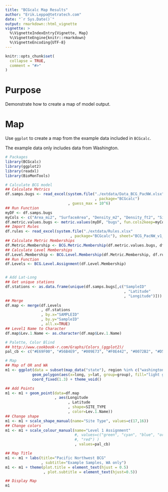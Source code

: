 ```yaml
---
title: "BCGcalc Map Results"
author: "Erik.Leppo@tetratech.com"
date: "`r Sys.Date()`"
output: rmarkdown::html_vignette
vignette: >
  %\VignetteIndexEntry{Vignette, Map}
  %\VignetteEngine{knitr::rmarkdown}
  %\VignetteEncoding{UTF-8}
---
```

<!-- Data is in vignettes\data folder  -->
```r
knitr::opts_chunk$set(
  collapse = TRUE,
  comment = "#>"
)
```
# Purpose
Demonstrate how to create a map of model output.

# Map
Use `ggplot` to create a map from the example data included in `BCGcalc`.

The example data only includes data from Washington.
```r
# Packages
library(BCGcalc)
library(ggplot2)
library(readxl)
library(BioMonTools)

# Calculate BCG model
## Calculate Metrics
df.samps.bugs <- read_excel(system.file("./extdata/Data_BCG_PacNW.xlsx"
                                        , package="BCGcalc")
                            , guess_max = 10^6)
## Run Function
myDF <- df.samps.bugs
myCols <- c("Area_mi2", "SurfaceArea", "Density_m2", "Density_ft2", "Site_Type")
df.metric.values.bugs <- metric.values(myDF, "bugs", fun.cols2keep=myCols) 
## Import Rules
df.rules <- read_excel(system.file("./extdata/Rules.xlsx"
                             , package="BCGcalc"), sheet="BCG_PacNW_v1_500ct") 
## Calculate Metric Memberships
df.Metric.Membership <- BCG.Metric.Membership(df.metric.values.bugs, df.rules)
## Calculate Level Memberships
df.Level.Membership <- BCG.Level.Membership(df.Metric.Membership, df.rules)
## Run Function
df.Levels <- BCG.Level.Assignment(df.Level.Membership)


# Add Lat-Long
## Get unique stations
df.stations <- as.data.frame(unique(df.samps.bugs[,c("SampleID"
                                                     , "Latitude"
                                                     , "Longitude")]))
## Merge
df.map <- merge(df.Levels
                , df.stations
                , by.x="SAMPLEID"
                , by.y="SampleID"
                , all.x=TRUE)
## Level1 Name to Character
df.map$Lev.1.Name <- as.character(df.map$Lev.1.Name)

# Palette, Color Blind
## http://www.cookbook-r.com/Graphs/Colors_(ggplot2)/
pal_cb <- c("#E69F00", "#56B4E9", "#009E73", "#F0E442", "#0072B2", "#D55E00", "#CC79A7", "#999999")

# Map
## Map of OR and WA
m1 <- ggplot(data = subset(map_data("state"), region %in% c("washington"))) + 
            geom_polygon(aes(x=long, y=lat, group=group), fill="light gray", color="black") +
            coord_fixed(1.3) + theme_void()

## Add Points
m1 <- m1 + geom_point(data=df.map
                      , aes(Longitude
                            , Latitude
                            , shape=SITE_TYPE
                            , color=Lev.1.Name))
## Change shape
m1 <- m1 + scale_shape_manual(name="Site Type", values=c(17,16))
## Change colors
m1 <- m1 + scale_colour_manual(name="Level 1 Assignment"
                               #, values=c("green", "cyan", "blue", "orange"
                               #, "red") )
                               , values=pal_cb)

## Map Title
m1 <- m1 + labs(title="Pacific Northwest BCG"
                , subtitle="Example Samples, WA only")
m1 <- m1 + theme(plot.title = element_text(hjust = 0.5)
                 , plot.subtitle = element_text(hjust=0.5))

## Display Map
m1
```


